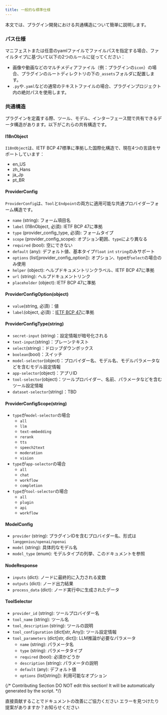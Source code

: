 ```yaml
---
title: 一般的な標準仕様
---
```



本文では、プラグイン開発における共通構造について簡単に説明します。

### **パス仕様**

マニフェストまたは任意のyamlファイルでファイルパスを指定する場合、ファイルタイプに基づいて以下の2つのルールに従ってください：

* 画像や動画などのマルチメディアファイル（例：プラグインの`icon`）の場合、プラグインのルートディレクトリの下の`_assets`フォルダに配置します。
* `.py`や`.yaml`などの通常のテキストファイルの場合、プラグインプロジェクト内の絶対パスを使用します。

### **共通構造**

プラグインを定義する際、ツール、モデル、インターフェース間で共有できるデータ構造があります。以下がこれらの共有構造です。

#### **I18nObject**

`I18nObject`は、IETF BCP 47標準に準拠した国際化構造で、現在4つの言語をサポートしています：

* en\_US
* zh\_Hans
* ja\_Jp
* pt\_BR

#### **ProviderConfig**

`ProviderConfig`は、`Tool`と`Endpoint`の両方に適用可能な共通プロバイダーフォーム構造です。

* `name` (string): フォーム項目名
* `label` (I18nObject, 必須): IETF BCP 47に準拠
* `type` (provider\_config\_type, 必須): フォームタイプ
* `scope` (provider\_config\_scope): オプション範囲、`type`により異なる
* `required` (bool): 空にできない
* `default` (any): デフォルト値、基本タイプ`float` `int` `string`のみサポート
* `options` (list\[provider\_config\_option]): オプション、typeが`select`の場合のみ使用
* `helper` (object): ヘルプドキュメントリンクラベル、IETF BCP 47に準拠
* `url` (string): ヘルプドキュメントリンク
* `placeholder` (object): IETF BCP 47に準拠

#### ProviderConfigOption(object)

* `value`(string, 必須)：値
* `label`(object, 必須)：[IETF BCP 47](https://tools.ietf.org/html/bcp47)に準拠

#### ProviderConfigType(string)

* `secret-input` (string)：設定情報が暗号化される
* `text-input`(string)：プレーンテキスト
* `select`(string)：ドロップダウンボックス
* `boolean`(bool)：スイッチ
* `model-selector`(object)：プロバイダー名、モデル名、モデルパラメータなどを含むモデル設定情報
* `app-selector`(object)：アプリID
* `tool-selector`(object)：ツールプロバイダー、名前、パラメータなどを含むツール設定情報
* `dataset-selector`(string)：TBD

#### ProviderConfigScope(string)

* `type`が`model-selector`の場合
  * `all`
  * `llm`
  * `text-embedding`
  * `rerank`
  * `tts`
  * `speech2text`
  * `moderation`
  * `vision`
* `type`が`app-selector`の場合
  * `all`
  * `chat`
  * `workflow`
  * `completion`
* `type`が`tool-selector`の場合
  * `all`
  * `plugin`
  * `api`
  * `workflow`

#### ModelConfig

* `provider` (string): プラグインIDを含むプロバイダー名、形式は`langgenius/openai/openai`
* `model` (string): 具体的なモデル名
* `model_type` (enum): モデルタイプの列挙、このドキュメントを参照

#### NodeResponse

* `inputs` (dict): ノードに最終的に入力される変数
* `outputs` (dict): ノード出力結果
* `process_data` (dict): ノード実行中に生成されたデータ

#### ToolSelector

* `provider_id` (string): ツールプロバイダー名
* `tool_name` (string): ツール名
* `tool_description` (string): ツールの説明
* `tool_configuration` (dict\[str, Any]): ツール設定情報
* `tool_parameters` (dict\[str, dict]): LLM推論が必要なパラメータ
  * `name` (string): パラメータ名
  * `type` (string): パラメータタイプ
  * `required` (bool): 必須かどうか
  * `description` (string): パラメータの説明
  * `default` (any): デフォルト値
  * `options` (list\[string]): 利用可能なオプション

{/*
Contributing Section
DO NOT edit this section!
It will be automatically generated by the script.
*/}

<CardGroup cols="2">
    <Card
        title="このページを編集する"
        icon="pen-to-square"
        href="https://github.com/langgenius/dify-docs-mintlify/edit/main/ja-jp/plugins/schema-definition/general-specifications.mdx"
    >
        直接貢献することでドキュメントの改善にご協力ください
    </Card>
    <Card
        title="問題を報告する"
        icon="github"
        href="https://github.com/langgenius/dify-docs-mintlify/issues/new?title=ドキュメントの問題%3A%20al-specificati&body=%23%23%20問題の説明%0A%3C%21--%20発見した問題について簡単に説明してください%20--%3E%0A%0A%23%23%20ページリンク%0Ahttps%3A%2F%2Fgithub.com%2Flanggenius%2Fdify-docs-mintlify%2Fblob%2Fmain%2Fja-jp/plugins/schema-definition%2Fgeneral-specifications.mdx%0A%0A%23%23%20提案される変更%0A%3C%21--%20特定の変更案がある場合は、ここで説明してください%20--%3E%0A%0A%3C%21--%20ドキュメントの品質向上にご協力いただきありがとうございます！%20--%3E"
    >
        エラーを見つけたり提案がありますか？お知らせください
    </Card>
</CardGroup>
